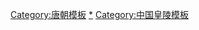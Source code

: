 {{Navbox
|name = 唐朝帝陵
|title = 唐朝帝陵
|titlestyle = background:#FFBA00
|bodyclass = hlist

|group1 = [[长安]]
|list1 =
* [[唐獻陵|献陵]]（高祖[[李渊]]，618－626）
* [[唐昭陵|昭陵]]（太宗[[唐太宗|李世民]]，627－649）
* [[唐乾陵|乾陵]]（高宗[[唐高宗|李治]]，650－683；[[武则天]]，684－704）
* [[唐定陵|定陵]]（中宗[[唐中宗|李显]]，684、705－710）
* [[唐橋陵|桥陵]]（睿宗[[唐睿宗|李旦]]，684、710－712）
* [[唐泰陵|泰陵]]（玄宗[[唐玄宗|李隆基]]，712－756）
* [[唐齊陵|齊陵]]（奉天帝[[李琮 (庆王)|李琮]]，追尊）
* [[唐建陵|建陵]]（肃宗[[唐肅宗|李亨]]，756－761）
* [[唐元陵|元陵]]（代宗[[唐代宗|李豫]]，762－779）
* [[唐崇陵|崇陵]]（德宗[[唐德宗|李-{适}-]]，780－805）
* [[唐豐陵|丰陵]]（顺宗[[唐顺宗|李诵]]，805）
* [[唐景陵|景陵]]（宪宗[[唐宪宗|李纯]]，806－820）
* [[唐光陵|光陵]]（穆宗[[唐穆宗|李恒]]，821－824）
* [[唐莊陵|莊陵]]（敬宗[[唐敬宗|李湛]]，825－827）
* [[唐章陵|章陵]]（文宗[[唐文宗|李昂]]，827－840）
* [[唐端陵|端陵]]（武宗[[唐武宗|李炎]]，841－846）
* [[唐貞陵|贞陵]]（宣宗[[唐宣宗|李忱]]，847－859）
* [[唐簡陵|简陵]]（懿宗[[唐懿宗|李漼]]，860－874）
* [[唐靖陵|靖陵]]（僖宗[[唐僖宗|李儇]]，874－888）

|group2 = [[洛阳市|洛阳]]
|list2 =
* [[恭陵]]（孝敬帝[[李弘 (唐朝)|李弘]]，追尊）
* [[唐和陵|和陵]]（昭宗[[唐昭宗|李晔]]，888－904）

|group3 = [[曹州]]
|list3 = [[唐温陵|温陵]]（哀帝[[唐哀帝|李柷]]，904－907）

|group4 = [[赵州 (河北)|趙州]]
|list4 =
* [[隆尧唐祖陵|建初陵]]（獻祖[[李熙 (北朝)|李熙]]，追尊）
* [[隆尧唐祖陵|啟運陵]]（懿祖[[李天錫]]，追尊）

|group5 = [[京兆府|京兆]]
|list5 =
* [[永康陵]]（太祖[[李虎]]，追尊）
* [[興寧陵 (唐)|興寧陵]]（世祖[[李昞 (北周)|李昞]]，追尊）

|group6 = [[渭南郡|渭南]]
|list6 = [[唐惠陵|惠陵]]（讓帝[[李憲 (寧王)|李憲]]，追尊）

|group7 = 不詳
|list7 = [[順陵 (李倓)|順陵]]（承天帝[[李倓 (唐朝)|李倓]]，追尊）
}}<noinclude>

[[Category:唐朝模板]]
[[Category:唐朝皇家陵寝|*]]
[[Category:中国皇陵模板]]
</noinclude>